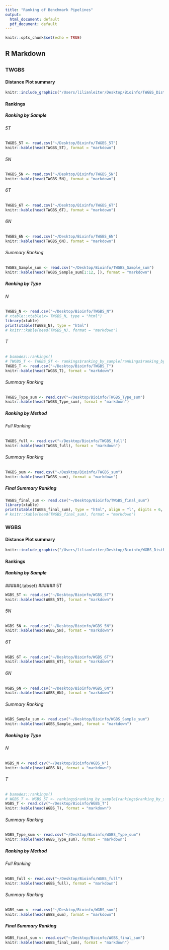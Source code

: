 ```yaml
---
title: "Ranking of Benchmark Pipelines"
output:
  html_document: default
  pdf_document: default
---
```


```r
knitr::opts_chunk$set(echo = TRUE)
```

## R Markdown

## {.tabset}

### TWGBS
#### Distance Plot summary
```r
knitr::include_graphics("/Users/lilianleiter/Desktop/Bioinfo/TWGBS_DistPlot_sum_absolute.pdf")
```
#### Rankings
##### Ranking by Sample
##### {.tabset}
###### 5T
```r
TWGBS_5T <- read.csv("~/Desktop/Bioinfo/TWGBS_5T")
knitr::kable(head(TWGBS_5T), format = "markdown")
```
###### 5N
```r
TWGBS_5N <- read.csv("~/Desktop/Bioinfo/TWGBS_5N")
knitr::kable(head(TWGBS_5N), format = "markdown")
```
###### 6T
```r
TWGBS_6T <- read.csv("~/Desktop/Bioinfo/TWGBS_6T")
knitr::kable(head(TWGBS_6T), format = "markdown")
```
###### 6N
```r
TWGBS_6N <- read.csv("~/Desktop/Bioinfo/TWGBS_6N")
knitr::kable(head(TWGBS_6N), format = "markdown")
```
###### Summary Ranking
```r
TWGBS_Sample_sum <- read.csv("~/Desktop/Bioinfo/TWGBS_Sample_sum")
knitr::kable(head(TWGBS_Sample_sum[1:12, ]), format = "markdown")
```
##### Ranking by Type
##### {.tabset}
###### N
```r
TWGBS_N <- read.csv("~/Desktop/Bioinfo/TWGBS_N")
# xtable::xtable(x= TWGBS_N, type = "html")
library(xtable)
print(xtable(TWGBS_N), type = "html")
# knitr::kable(head(TWGBS_N), format = "markdown")
```

###### T
```r
# bsmadez::rankings()
# TWGBS_T <- TWGBS_5T <- rankings$ranking_by_sample[rankings$ranking_by_sample$method == "TWGBS" & rankings$ranking_by_sample$sample == "5T",]
TWGBS_T <- read.csv("~/Desktop/Bioinfo/TWGBS_T")
knitr::kable(head(TWGBS_T), format = "markdown")
```
###### Summary Ranking
```r
TWGBS_Type_sum <- read.csv("~/Desktop/Bioinfo/TWGBS_Type_sum")
knitr::kable(head(TWGBS_Type_sum), format = "markdown")
```
##### Ranking by Method
##### {.tabset}
###### Full Ranking
```r
TWGBS_full <- read.csv("~/Desktop/Bioinfo/TWGBS_full")
knitr::kable(head(TWGBS_full), format = "markdown")
```
###### Summary Ranking
```r
TWGBS_sum <- read.csv("~/Desktop/Bioinfo/TWGBS_sum")
knitr::kable(head(TWGBS_sum), format = "markdown")
```
##### Final Summary Ranking
```r
TWGBS_final_sum <- read.csv("~/Desktop/Bioinfo/TWGBS_final_sum")
library(xtable)
print(xtable(TWGBS_final_sum), type = "html", align = "l", digits = 6, display = "s", auto= T, size = Huge)
# knitr::kable(head(TWGBS_final_sum), format = "markdown")
```
### WGBS
#### Distance Plot summary
```r
knitr::include_graphics("/Users/lilianleiter/Desktop/Bioinfo/WGBS_DistPlot_sum_absolute.pdf")
```
#### Rankings
##### Ranking by Sample
#####{.tabset}
###### 5T
```r
WGBS_5T <- read.csv("~/Desktop/Bioinfo/WGBS_5T")
knitr::kable(head(WGBS_5T), format = "markdown")
```
###### 5N
```r
WGBS_5N <- read.csv("~/Desktop/Bioinfo/WGBS_5N")
knitr::kable(head(WGBS_5N), format = "markdown")
```
###### 6T
```r
WGBS_6T <- read.csv("~/Desktop/Bioinfo/WGBS_6T")
knitr::kable(head(WGBS_6T), format = "markdown")
```
###### 6N
```r
WGBS_6N <- read.csv("~/Desktop/Bioinfo/WGBS_6N")
knitr::kable(head(WGBS_6N), format = "markdown")
```
###### Summary Ranking
```r
WGBS_Sample_sum <- read.csv("~/Desktop/Bioinfo/WGBS_Sample_sum")
knitr::kable(head(WGBS_Sample_sum), format = "markdown")
```
##### Ranking by Type
##### {.tabset}
###### N
```r
WGBS_N <- read.csv("~/Desktop/Bioinfo/WGBS_N")
knitr::kable(head(WGBS_N), format = "markdown")
```

###### T
```r
# bsmadez::rankings()
# WGBS_T <- WGBS_5T <- rankings$ranking_by_sample[rankings$ranking_by_sample$method == "WGBS" & rankings$ranking_by_sample$sample == "5T",]
WGBS_T <- read.csv("~/Desktop/Bioinfo/WGBS_T")
knitr::kable(head(WGBS_T), format = "markdown")
```
###### Summary Ranking
```r
WGBS_Type_sum <- read.csv("~/Desktop/Bioinfo/WGBS_Type_sum")
knitr::kable(head(WGBS_Type_sum), format = "markdown")
```
##### Ranking by Method
##### {.tabset}
###### Full Ranking
```r
WGBS_full <- read.csv("~/Desktop/Bioinfo/WGBS_full")
knitr::kable(head(WGBS_full), format = "markdown")
```
###### Summary Ranking
```r
WGBS_sum <- read.csv("~/Desktop/Bioinfo/WGBS_sum")
knitr::kable(head(WGBS_sum), format = "markdown")
```
##### Final Summary Ranking
```r
WGBS_final_sum <- read.csv("~/Desktop/Bioinfo/WGBS_final_sum")
knitr::kable(head(WGBS_final_sum), format = "markdown")
```

